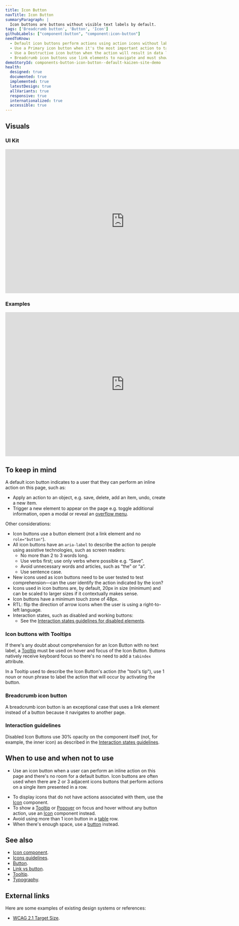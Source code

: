 ```yaml
---
title: Icon Button
navTitle: Icon Button
summaryParagraph: |
  Icon buttons are buttons without visible text labels by default.
tags: ['Breadcrumb button', 'Button', 'Icon']
githubLabels: ["component:button", "component:icon-button"]
needToKnow:
  - Default icon buttons perform actions using action icons without labels.
  - Use a Primary icon button when it's the most important action to take.
  - Use a Destructive icon button when the action will result in data loss, cannot be undone, or otherwise have significant consequences.
  - Breadcrumb icon buttons use link elements to navigate and must show a destination as text on hover/focus.
demoStoryId: components-button-icon-button--default-kaizen-site-demo
health:
  designed: true
  documented: true
  implemented: true
  latestDesign: true
  allVariants: true
  responsive: true
  internationalized: true
  accessible: true
---
```



## Visuals

### UI Kit

<iframe style="border: none;" width="744" height="450" src="https://www.figma.com/embed?embed_host=share&url=https%3A%2F%2Fwww.figma.com%2Ffile%2Fe3TyAOZKfLg9cA01Iy1Mgm%2FKaizen-Site-embed%3Fnode-id%3D1387%253A1" allowfullscreen></iframe>

### Examples

<iframe style="border: none;" width="744" height="450" src="https://www.figma.com/embed?embed_host=share&url=https%3A%2F%2Fwww.figma.com%2Ffile%2Fe3TyAOZKfLg9cA01Iy1Mgm%2FKaizen-Site-embed%3Fnode-id%3D1387%253A10" allowfullscreen></iframe>

## To keep in mind

A default icon button indicates to a user that they can perform an inline action on this page, such as:

- Apply an action to an object, e.g. save, delete, add an item, undo, create a new item.
- Trigger a new element to appear on the page e.g. toggle additional information, open a modal or reveal an [overflow menu](/components/menu/#overflow-menu).


Other considerations:

- Icon buttons use a button element (not a link element and no `role="button"`).
- All icon buttons have an `aria-label` to describe the action to people using assistive technologies, such as screen readers:
    - No more than 2 to 3 words long.
    - Use verbs first; use only verbs where possible e.g. “Save”.
    - Avoid unnecessary words and articles, such as “the” or “a”.
    - Use sentence case.
- New icons used as icon buttons need to be user tested to test comprehension—can the user identify the action indicated by the icon?
- Icons used in icon buttons are, by default, 20px in size (minimum) and can be scaled to larger sizes if it contextually makes sense.
- Icon buttons have a minimum touch zone of 48px.
- RTL: flip the direction of arrow icons when the user is using a right-to-left language.
- Interaction states, such as disabled and working buttons:
    - See the [Interaction states guidelines for disabled elements](/guidelines/interaction-states#working-state).
### Icon buttons with Tooltips

If there's any doubt about comprehension for an Icon Button with no text label, a [Tooltip](/components/tooltip) must be used on hover and focus of the Icon Button. Buttons natively receive keyboard focus so there's no need to add a `tabindex` attribute.

In a Tooltip used to describe the Icon Button's action (the "tool's tip"), use 1 noun or noun phrase to label the action that will occur by activating the button.

### Breadcrumb icon button

A breadcrumb icon button is an exceptional case that uses a link element instead of a button because it navigates to another page.

### Interaction guidelines

Disabled Icon Buttons use 30% opacity on the component itself (not, for example, the inner icon) as described in the [Interaction states guidelines](/guidelines/interaction-states#disabled-state).

## When to use and when not to use

<WhenToUseAndWhenNotToUse>
<WhenToUse>

- Use an icon button when a user can perform an inline action on this page and there's no room for a default button. Icon buttons are often used when there are 2 or 3 adjacent icons buttons that perform actions on a single item presented in a row.

</WhenToUse>
<WhenNotToUse>

- To display icons that do not have actions associated with them, use the [Icon](/components/icon) component.
- To show a [Tooltip](/components/tooltip) or [Popover](/components/popover) on focus and hover without any button action, use an [Icon](/components/icon) component instead.
- Avoid using more than 1 icon button in a [table](/components/table) row.
- When there's enough space, use a [button](/components/button) instead.

</WhenNotToUse>
</WhenToUseAndWhenNotToUse>

## See also

- [Icon component](/components/icon).
- [Icons guidelines](/guidelines/icons).
- [Button](/components/button).
- [Link vs button](/guidelines/link-vs-button).
- [Tooltip](/components/tooltip).
- [Typography](/guidelines/typography).

## External links

Here are some examples of existing design systems or references:

- [WCAG 2.1 Target Size](https://www.w3.org/TR/WCAG21/#target-size).

